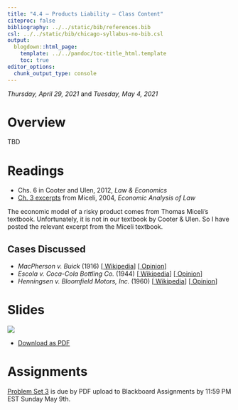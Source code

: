 ```yaml
---
title: "4.4 — Products Liability — Class Content"
citeproc: false
bibliography: ../../static/bib/references.bib
csl: ../../static/bib/chicago-syllabus-no-bib.csl
output:
  blogdown::html_page:
    template: ../../pandoc/toc-title_html.template
    toc: true
editor_options: 
  chunk_output_type: console
---
```


*Thursday, April 29, 2021* and *Tuesday, May 4, 2021*

# <i class="fas fa-info-circle fa-lg"></i> Overview

TBD

# <i class="fas fa-book-reader fa-lg"></i> Readings

- <i class="fas fa-book"></i> Chs. 6 in Cooter and Ulen, 2012, *Law & Economics*
- <i class="fas fa-book"></i> [Ch. 3 excerpts](/readings/Miceli-2004-Ch3.pdf) from Miceli, 2004, *Economic Analysis of Law*

The economic model of a risky product comes from Thomas Miceli’s textbook. Unfortunately, it is not in our textbook by Cooter & Ulen. So I have posted the relevant excerpt from the Miceli textbook.

## Cases Discussed

- *MacPherson v. Buick* (1916) [[<i class="fab fa-wikipedia-w"></i> Wikipedia](https://en.wikipedia.org/wiki/MacPherson_v._Buick_Motor_Co.)] [[<i class="fas fa-external-link-square-alt"></i> Opinion](http://www.courts.state.ny.us/reporter/archives/macpherson_buick.htm)]
- *Escola v. Coca-Cola Bottling Co.* (1944) [[<i class="fab fa-wikipedia-w"></i> Wikipedia](https://en.wikipedia.org/wiki/Escola_v._Coca-Cola_Bottling_Co.)] [[<i class="fas fa-external-link-square-alt"></i> Opinion](https://law.justia.com/cases/california/supreme-court/2d/24/453.html)]
- *Henningsen v. Bloomfield Motors, Inc.* (1960) [[<i class="fab fa-wikipedia-w"></i> Wikipedia](https://en.wikipedia.org/wiki/Henningsen_v._Bloomfield_Motors,_Inc.)] [[<i class="fas fa-external-link-square-alt"></i> Opinion](https://law.justia.com/cases/new-jersey/supreme-court/1960/32-n-j-358-0.html)]

# <i class="fas fa-chalkboard-teacher"></i> Slides

[![](/slides/4.4-slides.png)](/slides/4.4-slides.html)

- [<i class="fas fa-file-pdf"></i> Download as PDF](/slides/4.4-slides.pdf)

# <i class="fas fa-laptop-code"></i> Assignments

[Problem Set 3](/assignment/03-problem-set) is due by PDF upload to Blackboard Assignments by 11:59 PM EST Sunday May 9th.